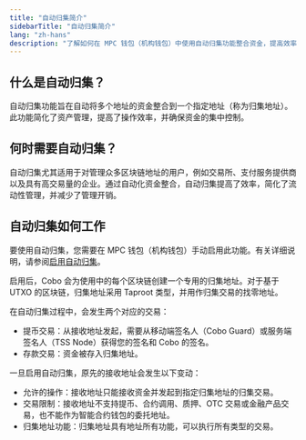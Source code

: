 ```yaml
---
title: "自动归集简介"
sidebarTitle: "自动归集简介"
lang: "zh-hans"
description: "了解如何在 MPC 钱包（机构钱包）中使用自动归集功能整合资金，提高效率，并简化多个区块链地址的管理。"
---
```


## 什么是自动归集？

自动归集功能旨在自动将多个地址的资金整合到一个指定地址（称为归集地址）。此功能简化了资产管理，提高了操作效率，并确保资金的集中控制。

## 何时需要自动归集？

自动归集尤其适用于对管理众多区块链地址的用户，例如交易所、支付服务提供商以及具有高交易量的企业。通过自动化资金整合，自动归集提高了效率，简化了流动性管理，并减少了管理开销。

## 自动归集如何工作

要使用自动归集，您需要在 MPC 钱包（机构钱包）手动启用此功能。有关详细说明，请参阅[启用自动归集](/cn/portal/mpc-wallets/ocw/enable-auto-sweep)。

启用后，Cobo 会为使用中的每个区块链创建一个专用的归集地址。对于基于 UTXO 的区块链，归集地址采用 Taproot 类型，并用作归集交易的找零地址。

在自动归集过程中，会发生两个对应的交易：
- 提币交易：从接收地址发起，需要从移动端签名人（Cobo Guard）或服务端签名人（TSS Node）获得您的签名和 Cobo 的签名。
- 存款交易：资金被存入归集地址。

一旦启用自动归集，原先的接收地址会发生以下变动：
- 允许的操作：接收地址只能接收资金并发起到指定归集地址的归集交易。
- 交易限制：接收地址不支持提币、合约调用、质押、OTC 交易或金融产品交易，也不能作为智能合约钱包的委托地址。
- 归集地址功能：归集地址具有地址所有功能，可以执行所有类型的交易。